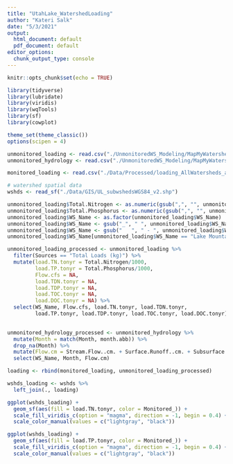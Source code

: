 ```yaml
---
title: "UtahLake_WatershedLoading"
author: "Kateri Salk"
date: "5/3/2021"
output:
  html_document: default
  pdf_document: default
editor_options:
  chunk_output_type: console
---
```



```r
knitr::opts_chunk$set(echo = TRUE)

library(tidyverse)
library(lubridate)
library(viridis)
library(wqTools)
library(sf)
library(cowplot)

theme_set(theme_classic())
options(scipen = 4)
```

```r
unmonitored_loading <- read.csv("./UnmonitoredWS_Modeling/MapMyWatershed/Compiled_Model_Results/water_quality_load_summary.csv")
unmonitored_hydrology <- read.csv("./UnmonitoredWS_Modeling/MapMyWatershed/Compiled_Model_Results/hydrology.csv")

monitored_loading <- read.csv("./Data/Processed/loading_AllWatersheds_annual.csv")

# watershed spatial data
wshds <- read_sf("./Data/GIS/UL_subwshedsWGS84_v2.shp")
```

```r

unmonitored_loading$Total.Nitrogen <- as.numeric(gsub(",", "", unmonitored_loading$Total.Nitrogen))
unmonitored_loading$Total.Phosphorus <- as.numeric(gsub(",", "", unmonitored_loading$Total.Phosphorus))
unmonitored_loading$WS_Name <- as.factor(unmonitored_loading$WS_Name)
unmonitored_loading$WS_Name <- gsub("_", " ", unmonitored_loading$WS_Name)
unmonitored_loading$WS_Name <- gsub("   ", " - ", unmonitored_loading$WS_Name)
unmonitored_loading$WS_Name[unmonitored_loading$WS_Name == "Lake Mountain -  Gravel Pit"] <- "Lake Mountain  - Gravel Pit"

unmonitored_loading_processed <- unmonitored_loading %>%
  filter(Sources == "Total Loads (kg)") %>%
  mutate(load.TN.tonyr = Total.Nitrogen/1000, 
         load.TP.tonyr = Total.Phosphorus/1000, 
         Flow.cfs = NA, 
         load.TDN.tonyr = NA, 
         load.TDP.tonyr = NA, 
         load.TOC.tonyr = NA,
         load.DOC.tonyr = NA) %>%
  select(WS_Name, Flow.cfs, load.TN.tonyr, load.TDN.tonyr, 
         load.TP.tonyr, load.TDP.tonyr, load.TOC.tonyr, load.DOC.tonyr)
  

unmonitored_hydrology_processed <- unmonitored_hydrology %>%
  mutate(Month = match(Month, month.abb)) %>%
  drop_na(Month) %>%
  mutate(Flow.cm = Stream.Flow..cm. + Surface.Runoff..cm. + Subsurface.Flow..cm. + Point.Src.Flow..cm.) %>%
  select(WS_Name, Month, Flow.cm)

```

```r
loading <- rbind(monitored_loading, unmonitored_loading_processed)
```


```r
wshds_loading <- wshds %>%
  left_join(., loading)
```

```r
ggplot(wshds_loading) +
  geom_sf(aes(fill = load.TN.tonyr, color = Monitored_)) +
  scale_fill_viridis_c(option = "magma", direction = -1, begin = 0.4) +
  scale_color_manual(values = c("lightgray", "black"))

ggplot(wshds_loading) +
  geom_sf(aes(fill = load.TP.tonyr, color = Monitored_)) +
  scale_fill_viridis_c(option = "magma", direction = -1, begin = 0.4) +
  scale_color_manual(values = c("lightgray", "black"))
```

